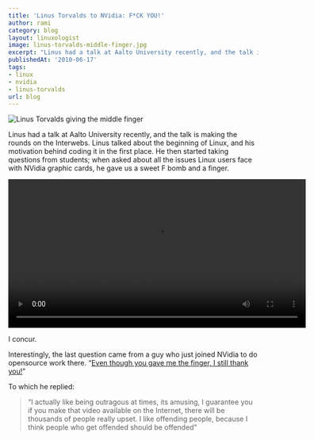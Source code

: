 ```yaml
---
title: 'Linus Torvalds to NVidia: F*CK YOU!'
author: rami
category: blog
layout: linuxologist
image: linus-torvalds-middle-finger.jpg
excerpt: "Linus had a talk at Aalto University recently, and the talk is making the rounds on the Interwebs. Linus talked about the beginning of Linux, and his motivation behind coding it in the first place. He then started taking questions from students; when asked about all the issues Linux users face with NVidia graphic cards, he gave us a sweet F bomb and a finger."
publishedAt: '2010-06-17'
tags:
- linux
- nvidia
- linus-torvalds
url: blog
---
```


![Linus Torvalds giving the middle finger](/assets/images/content/blog/linus-torvalds-middle-finger.jpg)

Linus had a talk at Aalto University recently, and the talk is making the rounds on the Interwebs. Linus talked about the beginning of Linux, and his motivation behind coding it in the first place. He then started taking questions from students; when asked about all the issues Linux users face with NVidia graphic cards, he gave us a sweet F bomb and a finger.

<video controls width="600">
    <source src="/assets/videos/content/blog/linus-torvalds-to-nvidia-fuck-you.mp4"
            type="video/mp4"/>
    Sorry, your browser doesn't support embedded videos.
</video>

I concur.

Interestingly, the last question came from a guy who just joined NVidia to do opensource work there. “[Even though you gave me the finger, I still thank you!](http://www.youtube.com/watch?feature=player_detailpage&v=MShbP3OpASA#t=3630s)”

To which he replied:

> “I actually like being outragous at times, its amusing, I guarantee you if you make that video available on the Internet, there will be thousands of people really upset. I like offending people, because I think people who get offended should be offended"
